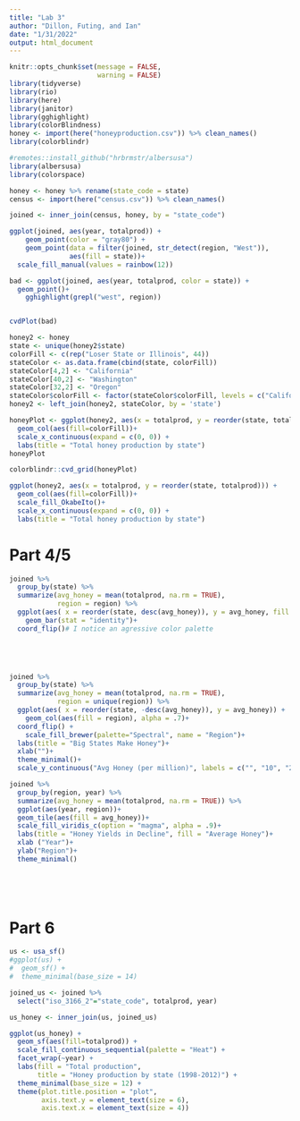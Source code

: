 ```yaml
---
title: "Lab 3"
author: "Dillon, Futing, and Ian"
date: "1/31/2022"
output: html_document
---
```

```r
knitr::opts_chunk$set(message = FALSE,
                      warning = FALSE)
library(tidyverse)
library(rio)
library(here)
library(janitor)
library(gghighlight)
library(colorBlindness)
honey <- import(here("honeyproduction.csv")) %>% clean_names()
library(colorblindr)

#remotes::install_github("hrbrmstr/albersusa")
library(albersusa)
library(colorspace)
```


```r

honey <- honey %>% rename(state_code = state)
census <- import(here("census.csv")) %>% clean_names()

joined <- inner_join(census, honey, by = "state_code")

ggplot(joined, aes(year, totalprod)) +
    geom_point(color = "gray80") +
    geom_point(data = filter(joined, str_detect(region, "West")),
               aes(fill = state))+  
  scale_fill_manual(values = rainbow(12)) 

bad <- ggplot(joined, aes(year, totalprod, color = state)) +
  geom_point()+
    gghighlight(grepl("west", region))


cvdPlot(bad)

```

```r
honey2 <- honey
state <- unique(honey2$state)
colorFill <- c(rep("Loser State or Illinois", 44))
stateColor <- as.data.frame(cbind(state, colorFill))
stateColor[4,2] <- "California"
stateColor[40,2] <- "Washington"
stateColor[32,2] <- "Oregon"
stateColor$colorFill <- factor(stateColor$colorFill, levels = c("California", "Oregon", "Washington", "Loser State or Illinois"))
honey2 <- left_join(honey2, stateColor, by = 'state')

honeyPlot <- ggplot(honey2, aes(x = totalprod, y = reorder(state, totalprod))) + 
  geom_col(aes(fill=colorFill))+ 
  scale_x_continuous(expand = c(0, 0)) +
  labs(title = "Total honey production by state")
honeyPlot
```


```r
colorblindr::cvd_grid(honeyPlot)
```


```r
ggplot(honey2, aes(x = totalprod, y = reorder(state, totalprod))) + 
  geom_col(aes(fill=colorFill))+ 
  scale_fill_OkabeIto()+
  scale_x_continuous(expand = c(0, 0)) +
  labs(title = "Total honey production by state")


```



# Part 4/5
```r


joined %>% 
  group_by(state) %>% 
  summarize(avg_honey = mean(totalprod, na.rm = TRUE), 
            region = region) %>% 
  ggplot(aes( x = reorder(state, desc(avg_honey)), y = avg_honey, fill = region)) +
    geom_bar(stat = "identity")+
  coord_flip()# I notice an agressive color palette
 




joined %>% 
  group_by(state) %>% 
  summarize(avg_honey = mean(totalprod, na.rm = TRUE), 
            region = unique(region)) %>% 
  ggplot(aes( x = reorder(state, -desc(avg_honey)), y = avg_honey)) +
    geom_col(aes(fill = region), alpha = .7)+
  coord_flip() + 
    scale_fill_brewer(palette="Spectral", name = "Region")+
  labs(title = "Big States Make Honey")+
  xlab("")+
  theme_minimal()+
  scale_y_continuous("Avg Honey (per million)", labels = c("", "10", "20", "30"))

joined %>% 
  group_by(region, year) %>% 
  summarize(avg_honey = mean(totalprod, na.rm = TRUE)) %>% 
  ggplot(aes(year, region))+
  geom_tile(aes(fill = avg_honey))+
  scale_fill_viridis_c(option = "magma", alpha = .9)+
  labs(title = "Honey Yields in Decline", fill = "Average Honey")+
  xlab ("Year")+
  ylab("Region")+
  theme_minimal()
  
  

  
```

# Part 6
```r
us <- usa_sf()
#ggplot(us) +
#  geom_sf() +
#  theme_minimal(base_size = 14)

joined_us <- joined %>%
  select("iso_3166_2"="state_code", totalprod, year)

us_honey <- inner_join(us, joined_us)

ggplot(us_honey) +
  geom_sf(aes(fill=totalprod)) +
  scale_fill_continuous_sequential(palette = "Heat") +  
  facet_wrap(~year) +
  labs(fill = "Total production",
       title = "Honey production by state (1998-2012)") +
  theme_minimal(base_size = 12) +
  theme(plot.title.position = "plot",
        axis.text.y = element_text(size = 6),
        axis.text.x = element_text(size = 4))

```